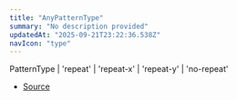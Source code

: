 ```yaml
---
title: "AnyPatternType"
summary: "No description provided"
updatedAt: "2025-09-21T23:22:36.538Z"
navIcon: "type"
---
```



PatternType \| 'repeat' \| 'repeat\-x' \| 'repeat\-y' \| 'no\-repeat'

- [Source](https://github.com/NMMTY/LazyCanvas/blob/ba4be40168e49b0348ae523995fc10eec8149d6c/packages/lazycanvas/src/types/types.d.ts#L64)